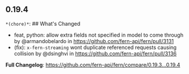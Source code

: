 ## 0.19.4
`*(chore)*`: ## What's Changed
* feat, python: allow extra fields not specified in model to come through by @armandobelardo in https://github.com/fern-api/fern/pull/3131
* (fix): `x-fern-streaming` wont duplicate referenced requests causing collision by @dsinghvi in https://github.com/fern-api/fern/pull/3136


**Full Changelog**: https://github.com/fern-api/fern/compare/0.19.3...0.19.4

